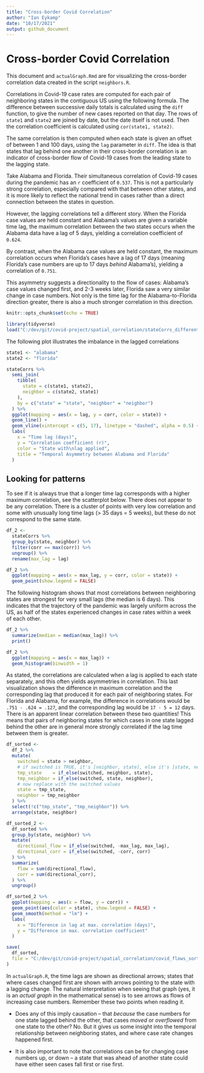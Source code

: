 ```yaml
---
title: "Cross-border Covid Correlation"
author: "Ian Eykamp"
date: "10/17/2021"
output: github_document
---
```


# Cross-border Covid Correlation

This document and `actualGraph.Rmd` are for visualizing the cross-border correlation data created in the script `neighbors.R`.

Correlations in Covid-19 case rates are computed for each pair of neighboring states in the contiguous US using the following formula. The difference between successive daily totals is calculated using the `diff` function, to give the number of new cases reported on that day. The rows of `state1` and `state2` are joined by date, but the date itself is not used. Then the correlation coefficient is calculated using `cor(state1, state2)`.

The same correlation is then computed when each state is given an offset of between 1 and 100 days, using the `lag` parameter in `diff`. The idea is that states that lag behind one another in their cross-border correlation is an indicator of cross-border flow of Covid-19 cases from the leading state to the lagging state.

Take Alabama and Florida. Their simultaneous correlation of Covid-19 cases during the pandemic has an `r` coefficient of `0.537`. This is not a particularly strong correlation, especially compared with that between other states, and it is more likely to reflect the national trend in cases rather than a direct connection between the states in question.

However, the lagging correlations tell a different story. When the Florida case values are held constant and Alabama's values are given a variable time lag, the maximum correlation between the two states occurs when the Alabama data have a lag of 5 days, yielding a correlation coefficient of `0.624`.

By contrast, when the Alabama case values are held constant, the maximum correlation occurs when Florida's cases have a lag of 17 days (meaning Florida's case numbers are up to 17 days *behind* Alabama's), yielding a correlation of `0.751`.

This asymmetry suggests a directionality to the flow of cases: Alabama's case values changed first, and 2-3 weeks later, Florida saw a very similar change in case numbers. Not only is the time lag for the Alabama-to-Florida direction greater, there is also a much stronger correlation in this direction.

```r
knitr::opts_chunk$set(echo = TRUE)
```

```r
library(tidyverse)
load("C:/dev/git/covid-project/spatial_correlation/stateCorrs_different_lags.RData")
```

The following plot illustrates the imbalance in the lagged correlations

```r
state1 <- "alabama"
state2 <- "florida"

stateCorrs %>%
  semi_join(
    tibble(
      state = c(state1, state2), 
      neighbor = c(state2, state1)
    ), 
    by = c("state" = "state", "neighbor" = "neighbor")
  ) %>% 
  ggplot(mapping = aes(x = lag, y = corr, color = state)) +
  geom_line() + 
  geom_vline(xintercept = c(5, 17), linetype = "dashed", alpha = 0.5) + 
  labs(
    x = "Time lag (days)", 
    y = "Correlation coefficient (r)", 
    color = "State with\nlag applied", 
    title = "Temporal Asymmetry between Alabama and Florida"
  )
```

## Looking for patterns

To see if it is always true that a longer time lag corresponds with a higher maximum correlation, see the scatterplot below. There does not appear to be any correlation. There is a cluster of points with very low correlation and some with unusually long time lags (\> 35 days = 5 weeks), but these do not correspond to the same state.

```r
df_2 <- 
  stateCorrs %>% 
  group_by(state, neighbor) %>% 
  filter(corr == max(corr)) %>% 
  ungroup() %>% 
  rename(max_lag = lag)

df_2 %>%
  ggplot(mapping = aes(x = max_lag, y = corr, color = state)) +
  geom_point(show.legend = FALSE)
```

The following histogram shows that most correlations between neighboring states are strongest for very small lags (the median is 6 days). This indicates that the trajectory of the pandemic was largely uniform across the US, as half of the states experienced changes in case rates within a week of each other.

```r
df_2 %>% 
  summarize(median = median(max_lag)) %>% 
  print()

df_2 %>%
  ggplot(mapping = aes(x = max_lag)) +
  geom_histogram(binwidth = 1)


```

As stated, the correlations are calculated when a lag is applied to each state separately, and this often yields asymmetries in correlation. This last visualization shows the difference in maximum correlation and the corresponding lag that produced it for each pair of neighboring states. For Florida and Alabama, for example, the difference in correlations would be `.751 - .624 = .127`, and the corresponding lag would be `17 - 5 = 12` days. There is an apparent linear correlation between these two quantities! This means that pairs of neighboring states for which cases in one state lagged behind the other are in general more strongly correlated if the lag time between them is greater.

```r

df_sorted <- 
  df_2 %>% 
  mutate(
    switched = state > neighbor, 
    # if switched is TRUE, it's [neighbor, state], else it's [state, neighbor]
    tmp_state    = if_else(switched, neighbor, state), 
    tmp_neighbor = if_else(switched, state, neighbor), 
    # now replace with the switched values
    state = tmp_state, 
    neighbor = tmp_neighbor
  ) %>% 
  select(!c("tmp_state", "tmp_neighbor")) %>% 
  arrange(state, neighbor)

df_sorted_2 <- 
  df_sorted %>% 
  group_by(state, neighbor) %>% 
  mutate(
    directional_flow = if_else(switched, -max_lag, max_lag), 
    directional_corr = if_else(switched, -corr, corr)
  ) %>% 
  summarize(
    flow = sum(directional_flow), 
    corr = sum(directional_corr), 
  ) %>% 
  ungroup()

df_sorted_2 %>%
  ggplot(mapping = aes(x = flow, y = corr)) +
  geom_point(aes(color = state), show.legend = FALSE) + 
  geom_smooth(method = "lm") + 
  labs(
    x = "Difference in lag at max. correlation (days)", 
    y = "Difference in max. correlation coefficient"
  )

save(
  df_sorted, 
  file = "C:/dev/git/covid-project/spatial_correlation/covid_flows_sorted.RData"
)
```

In `actualGraph.R`, the time lags are shown as directional arrows; states that where cases changed first are shown with arrows pointing to the state with a lagging change. The natural interpretation when seeing that graph (yes, it is an *actual graph* in the mathematical sense) is to see arrows as flows of increasing case numbers. Remember these two points when reading it.

-   Does any of this imply causation -- that *because* the case numbers for one state lagged behind the other, that cases *moved* or *overflowed* from one state to the other? No. But it gives us some insight into the temporal relationship between neighboring states, and where case rate changes happened first.

-   It is also important to note that correlations can be for changing case numbers up, or down -- a state that was ahead of another state could have either seen cases fall first or rise first.

